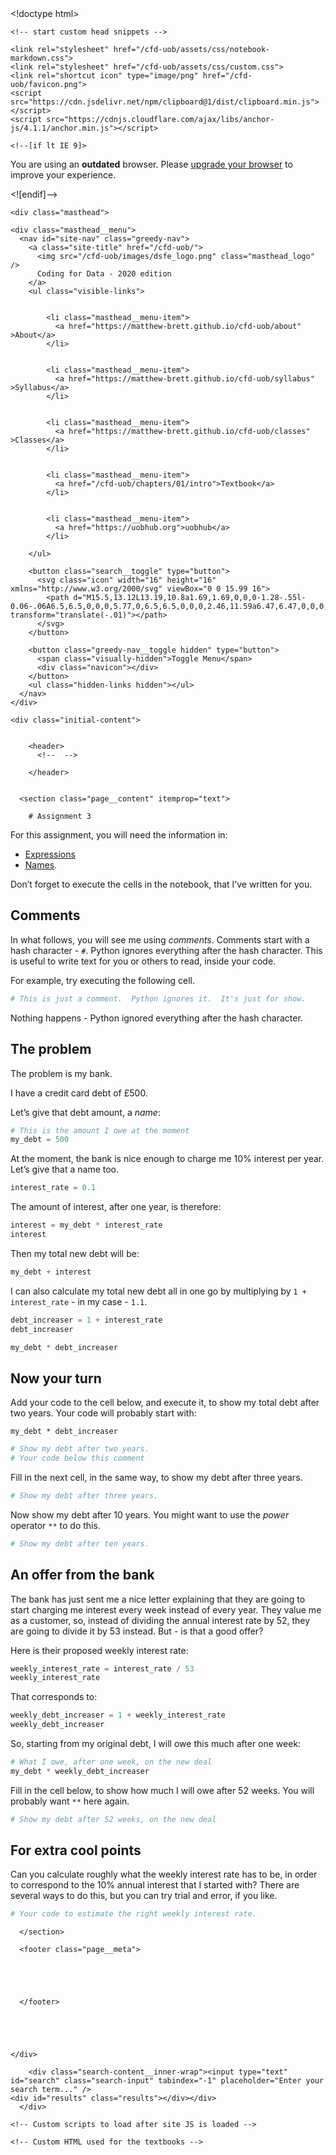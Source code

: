 <!doctype html>
<html lang="en" class="no-js">
  <head>
    <meta charset="utf-8">

<!-- begin _includes/seo.html --><title>Coding for Data - 2020 edition</title>
<meta name="description" content="">



<meta property="og:type" content="website">
<meta property="og:locale" content="en_UK">
<meta property="og:site_name" content="Coding for Data - 2020 edition">
<meta property="og:title" content="Coding for Data - 2020 edition">
<meta property="og:url" content="https://matthew-brett.github.io/cfd-uob/assignments/assigment_3.Rmd">












  

  


<link rel="canonical" href="https://matthew-brett.github.io/cfd-uob/assignments/assigment_3.Rmd">







  <script type="application/ld+json">
    {
      "@context": "http://schema.org",
      "@type": "Person",
      "name": "Matthew Brett",
      "url": "https://matthew-brett.github.io/cfd-uob",
      "sameAs": null
    }
  </script>







<!-- end _includes/seo.html -->


<link href="/cfd-uob/feed.xml" type="application/atom+xml" rel="alternate" title="Coding for Data - 2020 edition Feed">

<!-- http://t.co/dKP3o1e -->
<meta name="HandheldFriendly" content="True">
<meta name="MobileOptimized" content="320">
<meta name="viewport" content="width=device-width, initial-scale=1.0">

<script>
  document.documentElement.className = document.documentElement.className.replace(/\bno-js\b/g, '') + ' js ';
</script>

<!-- For all browsers -->
<link rel="stylesheet" href="/cfd-uob/assets/css/main.css">

<!--[if lte IE 9]>
  <style>
    /* old IE unsupported flexbox fixes */
    .greedy-nav .site-title {
      padding-right: 3em;
    }
    .greedy-nav button {
      position: absolute;
      top: 0;
      right: 0;
      height: 100%;
    }
  </style>
<![endif]-->


    <!-- start custom head snippets -->


<!-- end custom head snippets -->

    <link rel="stylesheet" href="/cfd-uob/assets/css/notebook-markdown.css">
    <link rel="stylesheet" href="/cfd-uob/assets/css/custom.css">
    <link rel="shortcut icon" type="image/png" href="/cfd-uob/favicon.png">
    <script src="https://cdn.jsdelivr.net/npm/clipboard@1/dist/clipboard.min.js"></script>
    <script src="https://cdnjs.cloudflare.com/ajax/libs/anchor-js/4.1.1/anchor.min.js"></script>
  </head>

  <body class="layout--single">

    <!--[if lt IE 9]>
<div class="notice--danger align-center" style="margin: 0;">You are using an <strong>outdated</strong> browser. Please <a href="https://browsehappy.com/">upgrade your browser</a> to improve your experience.</div>
<![endif]-->

    
    <div class="masthead">
  <div class="masthead__inner-wrap">
    <div class="masthead__menu">
      <nav id="site-nav" class="greedy-nav">
        <a class="site-title" href="/cfd-uob/">
          <img src="/cfd-uob/images/dsfe_logo.png" class="masthead_logo" />
          Coding for Data - 2020 edition
        </a>
        <ul class="visible-links">
          
            
            <li class="masthead__menu-item">
              <a href="https://matthew-brett.github.io/cfd-uob/about" >About</a>
            </li>
          
            
            <li class="masthead__menu-item">
              <a href="https://matthew-brett.github.io/cfd-uob/syllabus" >Syllabus</a>
            </li>
          
            
            <li class="masthead__menu-item">
              <a href="https://matthew-brett.github.io/cfd-uob/classes" >Classes</a>
            </li>
          
          
            <li class="masthead__menu-item">
              <a href="/cfd-uob/chapters/01/intro">Textbook</a>
            </li>
          
          
            <li class="masthead__menu-item">
              <a href="https://uobhub.org">uobhub</a>
            </li>
          
        </ul>
        
        <button class="search__toggle" type="button">
          <svg class="icon" width="16" height="16" xmlns="http://www.w3.org/2000/svg" viewBox="0 0 15.99 16">
            <path d="M15.5,13.12L13.19,10.8a1.69,1.69,0,0,0-1.28-.55l-0.06-.06A6.5,6.5,0,0,0,5.77,0,6.5,6.5,0,0,0,2.46,11.59a6.47,6.47,0,0,0,7.74.26l0.05,0.05a1.65,1.65,0,0,0,.5,1.24l2.38,2.38A1.68,1.68,0,0,0,15.5,13.12ZM6.4,2A4.41,4.41,0,1,1,2,6.4,4.43,4.43,0,0,1,6.4,2Z" transform="translate(-.01)"></path>
          </svg>
        </button>
        
        <button class="greedy-nav__toggle hidden" type="button">
          <span class="visually-hidden">Toggle Menu</span>
          <div class="navicon"></div>
        </button>
        <ul class="hidden-links hidden"></ul>
      </nav>
    </div>
  </div>
</div>

    

    <div class="initial-content">
      



<div id="main" role="main">
  

  <article class="page" itemscope itemtype="http://schema.org/CreativeWork">
    
    
    
    

    <div class="page__inner-wrap">
      
        <header>
          <!--  -->
          
        </header>
      

      <section class="page__content" itemprop="text">
        
        # Assignment 3


For this assignment, you will need the information in:

* [Expressions](https://matthew-brett.github.io/dsfe/chapters/02/Expressions)
* [Names](https://matthew-brett.github.io/dsfe/chapters/02/Names).


Don't forget to execute the cells in the notebook, that I've written for you.


## Comments


In what follows, you will see me using *comments*.  Comments start with a hash character - `#`.  Python ignores everything after the hash character.  This is useful to write text for you or others to read, inside your code.


For example, try executing the following cell.

```python
# This is just a comment.  Python ignores it.  It's just for show.
```

Nothing happens - Python ignored everything after the hash character.


## The problem


The problem is my bank.

I have a credit card debt of £500.

Let's give that debt amount, a *name*:

```python
# This is the amount I owe at the moment
my_debt = 500
```

At the moment, the bank is nice enough to charge me 10% interest per year.   Let's give that a name too.

```python
interest_rate = 0.1
```

The amount of interest, after one year, is therefore:

```python
interest = my_debt * interest_rate
interest
```

Then my total new debt will be:

```python
my_debt + interest
```

I can also calculate my total new debt all in one go by multiplying by `1 + interest_rate` - in my case - `1.1`.

```python
debt_increaser = 1 + interest_rate
debt_increaser
```

```python
my_debt * debt_increaser
```

## Now your turn


Add your code to the cell below, and execute it, to show my total debt after two years.  Your code will probably start with:

```
my_debt * debt_increaser
```

```python
# Show my debt after two years.
# Your code below this comment
```

Fill in the next cell, in the same way, to show my debt after three years.

```python
# Show my debt after three years.
```

Now show my debt after 10 years.   You might want to use the *power* operator `**` to do this.

```python
# Show my debt after ten years.
```

## An offer from the bank


The bank has just sent me a nice letter explaining that they are going to start charging me interest every week instead of every year.   They value me as a customer, so, instead of dividing the annual interest rate by 52, they are going to divide it by 53 instead.   But - is that a good offer?


Here is their proposed weekly interest rate:

```python
weekly_interest_rate = interest_rate / 53
weekly_interest_rate
```

That corresponds to:

```python
weekly_debt_increaser = 1 + weekly_interest_rate
weekly_debt_increaser
```

So, starting from my original debt, I will owe this much after one week:

```python
# What I owe, after one week, on the new deal
my_debt * weekly_debt_increaser
```

Fill in the cell below, to show how much I will owe after 52 weeks.  You will probably want `**` here again.

```python
# Show my debt after 52 weeks, on the new deal
```

## For extra cool points


Can you calculate roughly what the weekly interest rate has to be, in order to correspond to the 10% annual interest that I started with?   There are several ways to do this, but you can try trial and error, if you like.

```python
# Your code to estimate the right weekly interest rate.
```

        
      </section>

      <footer class="page__meta">
        
        


        
      </footer>

      

      

    </div>

    
  </article>

  
  
</div>

    </div>

    
      <div class="search-content">
        <div class="search-content__inner-wrap"><input type="text" id="search" class="search-input" tabindex="-1" placeholder="Enter your search term..." />
    <div id="results" class="results"></div></div>
      </div>
    

    

    
  <script src="/cfd-uob/assets/js/main.min.js"></script>
  <script src="https://use.fontawesome.com/releases/v5.0.12/js/all.js"></script>




<script src="/cfd-uob/assets/js/lunr/lunr.min.js"></script>
<script src="/cfd-uob/assets/js/lunr/lunr-store.js"></script>
<script src="/cfd-uob/assets/js/lunr/lunr-en.js"></script>




    <!-- Custom scripts to load after site JS is loaded -->

    <!-- Custom HTML used for the textbooks -->
<!-- Configure, then load MathJax -->
<script type="text/javascript">
  window.MathJax = {
    tex2jax: {
      inlineMath: [ ['$','$'], ["\\(","\\)"] ],
      processEscapes: true,
      processEnvironments: true
    }
  };
</script>
<script src="https://cdnjs.cloudflare.com/ajax/libs/mathjax/2.7.0/MathJax.js?config=TeX-AMS-MML_HTMLorMML-full,Safe" type="text/javascript"></script>


<script type="text/javascript">
// --- To auto-embed hub URLs in interact links if given in a RESTful fashion ---
function getJsonFromUrl(url) {
  var query = url.split('?');
  if (query.length < 2) {
    // No queries so just return false
    return false;
  }
  query = query[1];
  // Collect REST params into a dictionary
  var result = {};
  query.split("&").forEach(function(part) {
    var item = part.split("=");
    result[item[0]] = decodeURIComponent(item[1]);
  });
  return result;
}

// Parse a Binder URL, converting it to the string needed for JupyterHub
function binder2Jupyterhub(url) {
  newUrl = {};
  parts = url.split('v2/gh/')[1];
  // Grab the base repo information
  repoinfo = parts.split('?')[0];
  var [org, repo, ref] = repoinfo.split('/');
  newUrl['repo'] = ['https://github.com', org, repo].join('/');
  newUrl['branch'] = ref
  // Grab extra parameters passed
  params = getJsonFromUrl(url);
  if (params['filepath'] !== undefined) {
    newUrl['subPath'] = params['filepath']
  }
  return jQuery.param(newUrl);
}

// Filter out potentially unsafe characters to prevent xss
function safeUrl(url)
{
   return String(encodeURIComponent(url))
            .replace(/&/g, '&amp;')
            .replace(/"/g, '&quot;')
            .replace(/'/g, '&#39;')
            .replace(/</g, '&lt;')
            .replace(/>/g, '&gt;');
}

function addParamToInternalLinks(hub) {
  var links = $("a").each(function() {
    var href = this.href;
    // If the link is an internal link...
    if (href.search("https://matthew-brett.github.io") !== -1 || href.startsWith('/') || href.search("127.0.0.1:") !== -1) {
      // Assume we're an internal link, add the hub param to it
      var params = getJsonFromUrl(href);
      if (params !== false) {
        // We have REST params, so append a new one
        params['hub'] = hub;
      } else {
        // Create the REST params
        params = {'hub': hub};
      }
      // Update the link
      var newHref = href.split('?')[0] + '?' + jQuery.param(params);
      this.setAttribute('href', decodeURIComponent(newHref));
    }
  });
  return false;
}

  // Update interact links
function updateInteractLink() {
    // hack to make this work since it expects a ? in the URL
    rest = getJsonFromUrl("?" + location.search.substr(1));
    hubUrl = rest['hub'];
    if (hubUrl !== undefined) {
      // Sanitize the hubUrl
      hubUrl = safeUrl(hubUrl);
      // Add HTTP text if omitted
      if (hubUrl.indexOf('http') < 0) {hubUrl = 'http://' + hubUrl;}
      link = $("a.interact-button")[0];
      if (link !== undefined) {
          // Update the interact link URL
          var href = link.getAttribute('href');
          if ('jupyterhub' == 'binder') {
            // If binder links exist, we need to re-work them for jupyterhub
            first = [hubUrl, 'hub', 'user-redirect', 'git-sync'].join('/')
            href = first + '?' + binder2Jupyterhub(href);
          } else {
            // If JupyterHub links, we only need to replace the hub url
            href = href.replace("https://uobhub.org", hubUrl);
          }
          link.setAttribute('href', decodeURIComponent(href));

          // Add text after interact link saying where we're launching
          hubUrlNoHttp = decodeURIComponent(hubUrl).replace('http://', '').replace('https://', '');
          $("a.interact-button").after($('<div class="interact-context">on ' + hubUrlNoHttp + '</div>'));

      }
      // Update internal links so we retain the hub url
      addParamToInternalLinks(hubUrl);
    }
}

// --- Highlight the part of sidebar for current page ---

// helper to replace trailing slash
function replaceSlash(string)
{
    return string.replace(/\/$/, "");
}

// Add a class to the current page in the sidebar
function highlightSidebarCurrentPage()
{
  var currentpage = location.href;
  var links = $('.sidebar .nav__items a');
  var ii = 0;
  for(ii; ii < links.length; ii++) {
    var link = links[ii];
    if(replaceSlash(link.href) == replaceSlash(currentpage)) {
      // Add CSS for styling
      link.classList.add("current");
      // Scroll to this element
      $('div.sidebar').scrollTop(link.offsetTop - 300);
    }
  }
}

// --- Set up copy/paste for code blocks ---
function addCopyButtonToCode(){
  // get all <code> elements
  var allCodeBlocksElements = $( "div.input_area code, div.highlighter-rouge code" );

  allCodeBlocksElements.each(function(ii) {
   	// add different id for each code block

  	// target
    var currentId = "codeblock" + (ii + 1);
    $(this).attr('id', currentId);

    //trigger
    var clipButton = '<button class="btn copybtn" data-clipboard-target="#' + currentId + '"><img src="https://clipboardjs.com/assets/images/clippy.svg" width="13" alt="Copy to clipboard"></button>';
       $(this).after(clipButton);
    });

    new Clipboard('.btn');
}

// Run scripts when page is loaded
$(document).ready(function () {
  // Add anchors to H1 etc links
  anchors.add();
  // Highlight current page in sidebar
  highlightSidebarCurrentPage();
  // Add copy button to code blocks
  addCopyButtonToCode();
  // Update the Interact link if a REST param given
  updateInteractLink();
});
</script>

  </body>
</html>
